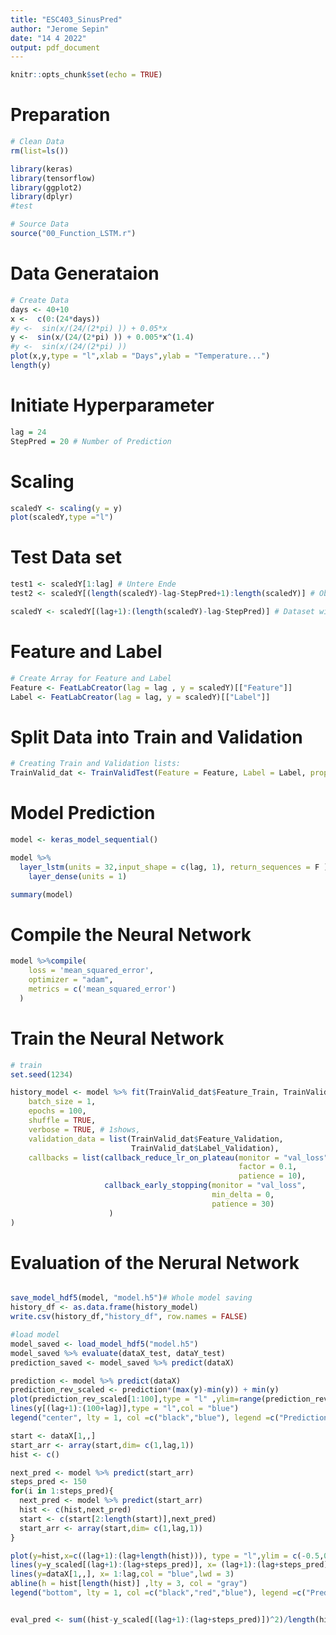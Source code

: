 ```yaml
---
title: "ESC403_SinusPred"
author: "Jerome Sepin"
date: "14 4 2022"
output: pdf_document
---
```


```r
knitr::opts_chunk$set(echo = TRUE)
```


# Preparation
```r

# Clean Data
rm(list=ls())

library(keras)
library(tensorflow)
library(ggplot2)
library(dplyr)
#test

# Source Data
source("00_Function_LSTM.r")

```


# Data Generataion
```r
# Create Data
days <- 40+10
x <-  c(0:(24*days))
#y <-  sin(x/(24/(2*pi) )) + 0.05*x
y <-  sin(x/(24/(2*pi) )) + 0.005*x^(1.4)
#y <-  sin(x/(24/(2*pi) )) 
plot(x,y,type = "l",xlab = "Days",ylab = "Temperature...")
length(y)
```

# Initiate Hyperparameter
```r
lag = 24
StepPred = 20 # Number of Prediction
```

# Scaling
```r
scaledY <- scaling(y = y)
plot(scaledY,type ="l")
```

# Test Data set
```r
test1 <- scaledY[1:lag] # Untere Ende
test2 <- scaledY[(length(scaledY)-lag-StepPred+1):length(scaledY)] # Obere Ende

scaledY <- scaledY[(lag+1):(length(scaledY)-lag-StepPred)] # Dataset without Test Data

```

# Feature and Label
```r

# Create Array for Feature and Label
Feature <- FeatLabCreator(lag = lag , y = scaledY)[["Feature"]]
Label <- FeatLabCreator(lag = lag, y = scaledY)[["Label"]]

```

# Split Data into Train and Validation
```r

# Creating Train and Validation lists:
TrainValid_dat <- TrainValidTest(Feature = Feature, Label = Label, proportion = 0.8)

```

# Model Prediction
```r

model <- keras_model_sequential()

model %>%
  layer_lstm(units = 32,input_shape = c(lag, 1), return_sequences = F ) %>%
    layer_dense(units = 1)

summary(model)


```


# Compile the Neural Network
```r

model %>%compile(
    loss = 'mean_squared_error',
    optimizer = "adam",
    metrics = c('mean_squared_error')
  )
```

# Train the Neural Network
```r

# train
set.seed(1234)

history_model <- model %>% fit(TrainValid_dat$Feature_Train, TrainValid_dat$Label_Train,
    batch_size = 1, 
    epochs = 100, 
    shuffle = TRUE,
    verbose = TRUE, # 1shows,
    validation_data = list(TrainValid_dat$Feature_Validation,
                           TrainValid_dat$Label_Validation),
    callbacks = list(callback_reduce_lr_on_plateau(monitor = "val_loss",
                                                   factor = 0.1,
                                                   patience = 10),
                     callback_early_stopping(monitor = "val_loss",
                                             min_delta = 0,
                                             patience = 30)
                      )
)
```

# Evaluation of the Nerural Network
```r


```

```r
save_model_hdf5(model, "model.h5")# Whole model saving
history_df <- as.data.frame(history_model)
write.csv(history_df,"history_df", row.names = FALSE)

#load model
model_saved <- load_model_hdf5("model.h5")
model_saved %>% evaluate(dataX_test, dataY_test)
prediction_saved <- model_saved %>% predict(dataX)
```


```r
prediction <- model %>% predict(dataX)
prediction_rev_scaled <- prediction*(max(y)-min(y)) + min(y)
plot(prediction_rev_scaled[1:100],type = "l" ,ylim=range(prediction_rev_scaled[1:100], y[(lag+1):(100+lag)]))
lines(y[(lag+1):(100+lag)],type = "l",col = "blue")
legend("center", lty = 1, col =c("black","blue"), legend =c("Prediction", "True"))
```

```r
start <- dataX[1,,]
start_arr <- array(start,dim= c(1,lag,1))
hist <- c()

next_pred <- model %>% predict(start_arr)
steps_pred <- 150
for(i in 1:steps_pred){
  next_pred <- model %>% predict(start_arr)
  hist <- c(hist,next_pred)
  start <- c(start[2:length(start)],next_pred)
  start_arr <- array(start,dim= c(1,lag,1))
}

plot(y=hist,x=c((lag+1):(lag+length(hist))), type = "l",ylim = c(-0.5,0.5), xlim = c(1,(lag+steps_pred)))
lines(y=y_scaled[(lag+1):(lag+steps_pred)], x= (lag+1):(lag+steps_pred),col = "red")
lines(y=dataX[1,,], x= 1:lag,col = "blue",lwd = 3)
abline(h = hist[length(hist)] ,lty = 3, col = "gray")
legend("bottom", lty = 1, col =c("black","red","blue"), legend =c("Prediction", "True","Start"))


eval_pred <- sum((hist-y_scaled[(lag+1):(lag+steps_pred)])^2)/length(hist)
```


```r

```


